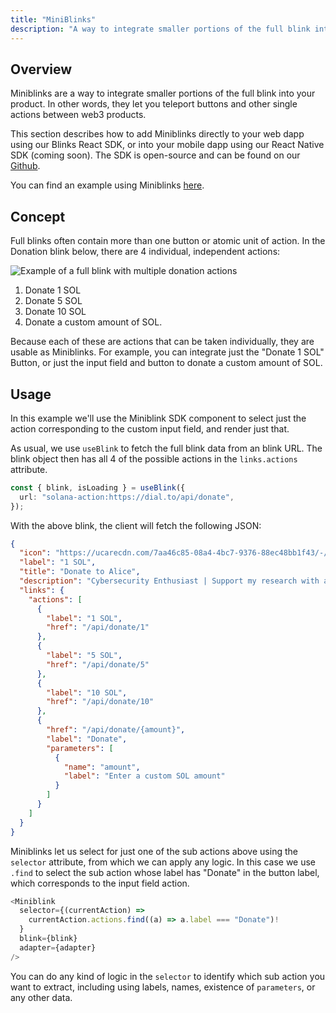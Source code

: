 ```yaml
---
title: "MiniBlinks"
description: "A way to integrate smaller portions of the full blink into your product. Let you teleport buttons and other single actions between web3 products."
---
```


## Overview

Miniblinks are a way to integrate smaller portions of the full blink into your product. In other words, they let you teleport buttons and other single actions between web3 products.

This section describes how to add Miniblinks directly to your web dapp using our Blinks React SDK, or into your mobile dapp using our React Native SDK (coming soon). The SDK is open-source and can be found on our [Github](https://github.com/dialectlabs/blinks).

You can find an example using Miniblinks [here](https://github.com/dialectlabs/blinks/blob/main/examples/mini-blinks/src/App.tsx).

## Concept

Full blinks often contain more than one button or atomic unit of action. In the Donation blink below, there are 4 individual, independent actions:

<img src="https://res.cloudinary.com/dnxjhra4h/image/upload/f_auto,q_auto/dialect-docs/miniblink-single-action.png" alt="Example of a full blink with multiple donation actions" />

1. Donate 1 SOL
2. Donate 5 SOL
3. Donate 10 SOL
4. Donate a custom amount of SOL.

Because each of these are actions that can be taken individually, they are usable as Miniblinks. For example, you can integrate just the "Donate 1 SOL" Button, or just the input field and button to donate a custom amount of SOL.



## Usage

In this example we'll use the Miniblink SDK component to select just the action corresponding to the custom input field, and render just that.

As usual, we use `useBlink` to fetch the full blink data from an blink URL. The blink object then has all 4 of the possible actions in the `links.actions` attribute.

```typescript
const { blink, isLoading } = useBlink({
  url: "solana-action:https://dial.to/api/donate",
});
```

With the above blink, the client will fetch the following JSON:

```json
{
  "icon": "https://ucarecdn.com/7aa46c85-08a4-4bc7-9376-88ec48bb1f43/-/preview/880x864/-/quality/smart/-/format/auto/",
  "label": "1 SOL",
  "title": "Donate to Alice",
  "description": "Cybersecurity Enthusiast | Support my research with a donation.",
  "links": {
    "actions": [
      {
        "label": "1 SOL",
        "href": "/api/donate/1"
      },
      {
        "label": "5 SOL",
        "href": "/api/donate/5"
      },
      {
        "label": "10 SOL",
        "href": "/api/donate/10"
      },
      {
        "href": "/api/donate/{amount}",
        "label": "Donate",
        "parameters": [
          {
            "name": "amount",
            "label": "Enter a custom SOL amount"
          }
        ]
      }
    ]
  }
}
```

Miniblinks let us select for just one of the sub actions above using the `selector` attribute, from which we can apply any logic. In this case we use `.find` to select the sub action whose label has "Donate" in the button label, which corresponds to the input field action.

```typescript
<Miniblink
  selector={(currentAction) =>
    currentAction.actions.find((a) => a.label === "Donate")!
  }
  blink={blink}
  adapter={adapter}
/>
```

You can do any kind of logic in the `selector` to identify which sub action you want to extract, including using labels, names, existence of `parameters`, or any other data.